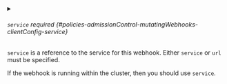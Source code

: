 

<PartialUrl />



<details className="config-field" data-expandable="true">
<summary>

###### `service` <span className="config-field-required" data-required="false">required</span> <span className="config-field-type"></span> <span className="config-field-default"></span> <span className="config-field-enum"></span> {#policies-admissionControl-mutatingWebhooks-clientConfig-service}

`service` is a reference to the service for this webhook. Either
`service` or `url` must be specified.

If the webhook is running within the cluster, then you should use `service`.


</summary>

<PartialServicereference />


</details>


<PartialCabundle />
